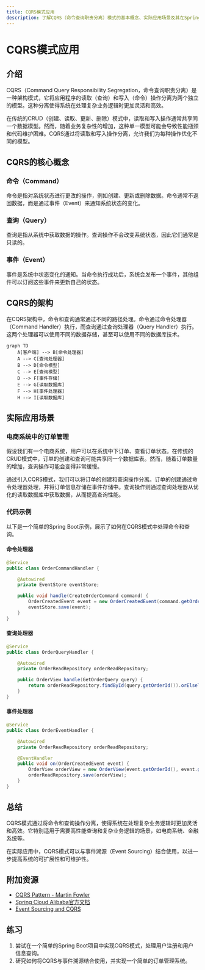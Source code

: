 ```yaml
---
title: CQRS模式应用
description: 了解CQRS（命令查询职责分离）模式的基本概念、实际应用场景及其在Spring Cloud Alibaba架构中的演进。
---
```


# CQRS模式应用

## 介绍

CQRS（Command Query Responsibility Segregation，命令查询职责分离）是一种架构模式，它将应用程序的读取（查询）和写入（命令）操作分离为两个独立的模型。这种分离使得系统在处理复杂业务逻辑时更加灵活和高效。

在传统的CRUD（创建、读取、更新、删除）模式中，读取和写入操作通常共享同一个数据模型。然而，随着业务复杂性的增加，这种单一模型可能会导致性能瓶颈和代码维护困难。CQRS通过将读取和写入操作分离，允许我们为每种操作优化不同的模型。

## CQRS的核心概念

### 命令（Command）
命令是指对系统状态进行更改的操作，例如创建、更新或删除数据。命令通常不返回数据，而是通过事件（Event）来通知系统状态的变化。

### 查询（Query）
查询是指从系统中获取数据的操作。查询操作不会改变系统状态，因此它们通常是只读的。

### 事件（Event）
事件是系统中状态变化的通知。当命令执行成功后，系统会发布一个事件，其他组件可以订阅这些事件来更新自己的状态。

## CQRS的架构

在CQRS架构中，命令和查询通常通过不同的路径处理。命令通过命令处理器（Command Handler）执行，而查询通过查询处理器（Query Handler）执行。这两个处理器可以使用不同的数据存储，甚至可以使用不同的数据库技术。

```mermaid
graph TD
    A[客户端] --> B[命令处理器]
    A --> C[查询处理器]
    B --> D[命令模型]
    C --> E[查询模型]
    D --> F[事件存储]
    E --> G[读取数据库]
    F --> H[事件处理器]
    H --> I[读取数据库]
```

## 实际应用场景

### 电商系统中的订单管理

假设我们有一个电商系统，用户可以在系统中下订单、查看订单状态。在传统的CRUD模式中，订单的创建和查询可能共享同一个数据库表。然而，随着订单数量的增加，查询操作可能会变得非常缓慢。

通过引入CQRS模式，我们可以将订单的创建和查询操作分离。订单的创建通过命令处理器处理，并将订单信息存储在事件存储中。查询操作则通过查询处理器从优化的读取数据库中获取数据，从而提高查询性能。

### 代码示例

以下是一个简单的Spring Boot示例，展示了如何在CQRS模式中处理命令和查询。

#### 命令处理器

```java
@Service
public class OrderCommandHandler {

    @Autowired
    private EventStore eventStore;

    public void handle(CreateOrderCommand command) {
        OrderCreatedEvent event = new OrderCreatedEvent(command.getOrderId(), command.getProductId(), command.getQuantity());
        eventStore.save(event);
    }
}
```

#### 查询处理器

```java
@Service
public class OrderQueryHandler {

    @Autowired
    private OrderReadRepository orderReadRepository;

    public OrderView handle(GetOrderQuery query) {
        return orderReadRepository.findById(query.getOrderId()).orElseThrow(() -> new OrderNotFoundException(query.getOrderId()));
    }
}
```

#### 事件处理器

```java
@Service
public class OrderEventHandler {

    @Autowired
    private OrderReadRepository orderReadRepository;

    @EventHandler
    public void on(OrderCreatedEvent event) {
        OrderView orderView = new OrderView(event.getOrderId(), event.getProductId(), event.getQuantity());
        orderReadRepository.save(orderView);
    }
}
```

## 总结

CQRS模式通过将命令和查询操作分离，使得系统在处理复杂业务逻辑时更加灵活和高效。它特别适用于需要高性能查询和复杂业务逻辑的场景，如电商系统、金融系统等。

在实际应用中，CQRS模式可以与事件溯源（Event Sourcing）结合使用，以进一步提高系统的可扩展性和可维护性。

## 附加资源

- [CQRS Pattern - Martin Fowler](https://martinfowler.com/bliki/CQRS.html)
- [Spring Cloud Alibaba官方文档](https://spring-cloud-alibaba-group.github.io/github-pages/hoxton/en-us/index.html)
- [Event Sourcing and CQRS](https://microservices.io/patterns/data/event-sourcing.html)

## 练习

1. 尝试在一个简单的Spring Boot项目中实现CQRS模式，处理用户注册和用户信息查询。
2. 研究如何将CQRS与事件溯源结合使用，并实现一个简单的订单管理系统。
